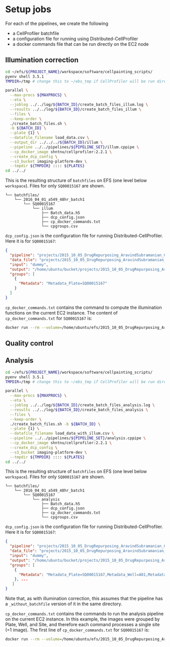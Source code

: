 # Setup jobs 

For each of the pipelines, we create the following

- a CellProfiler batchfile
- a configuration file for running using Distributed-CellProfiler
- a docker commands file that can be run directly on the EC2 node

## Illumination correction 


```sh
cd ~/efs/${PROJECT_NAME}/workspace/software/cellpainting_scripts/
pyenv shell 3.5.1
TMPDIR=/tmp # change this to ~/ebs_tmp if CellProfiler will be run directly on this node.

parallel \
  --max-procs ${MAXPROCS} \
  --eta \
  --joblog ../../log/${BATCH_ID}/create_batch_files_illum.log \
  --results ../../log/${BATCH_ID}/create_batch_files_illum \
  --files \
  --keep-order \
  ./create_batch_files.sh \
  -b ${BATCH_ID} \
  --plate {1} \
  --datafile_filename load_data.csv \
  --output_dir ../../../${BATCH_ID}/illum \
  --pipeline ../../pipelines/${PIPELINE_SET}/illum.cppipe \
  --cp_docker_image shntnu/cellprofiler:2.2.1 \
  --create_dcp_config \
  --s3_bucket imaging-platform-dev \
  --tmpdir ${TMPDIR} :::: ${PLATES}
cd ../../
```

This is the resulting structure of `batchfiles` on EFS (one level below `workspace`). Files for only `SQ00015167` are shown.
```
└── batchfiles/
    └── 2016_04_01_a549_48hr_batch1
        └── SQ00015167
            └── illum
                ├── Batch_data.h5
                ├── dcp_config.json
                ├── cp_docker_commands.txt
                └── cpgroups.csv
```

`dcp_config.json` is the configuration file for running Distributed-CellProfiler. Here it is for `SQ00015167`:

```json
{
  "pipeline": "projects/2015_10_05_DrugRepurposing_AravindSubramanian_GolubLab_Broad/workspace/github/imaging-platform-pipelines/cellpainting_a549_20x_phenix_bin1/illum_without_batchfile.cppipe",
  "data_file": "projects/2015_10_05_DrugRepurposing_AravindSubramanian_GolubLab_Broad/workspace/load_data_csv/2016_04_01_a549_48hr_batch1/SQ00015167/load_data.csv",
  "input": "dummy",
  "output": "/home/ubuntu/bucket/projects/2015_10_05_DrugRepurposing_AravindSubramanian_GolubLab_Broad/2016_04_01_a549_48hr_batch1/illum/SQ00015167",
  "groups": [
    {
      "Metadata": "Metadata_Plate=SQ00015167"
    }
  ]
}
```

`cp_docker_commands.txt` contains the command to compute the illumination functions on the current EC2 instance. The content of `cp_docker_commands.txt` for `SQ00015167` is:

```sh
docker run --rm --volume=/home/ubuntu/efs/2015_10_05_DrugRepurposing_AravindSubramanian_GolubLab_Broad/workspace/github/imaging-platform-pipelines/cellpainting_20x_phenix_bin1:/pipeline_dir --volume=/2016_04_01_a549_48hr_batch1/SQ00015167:/filelist_dir --volume=/home/ubuntu/efs/2015_10_05_DrugRepurposing_AravindSubramanian_GolubLab_Broad/workspace/load_data_csv/2016_04_01_a549_48hr_batch1/SQ00015167:/datafile_dir --volume=/home/ubuntu/efs/2015_10_05_DrugRepurposing_AravindSubramanian_GolubLab_Broad/workspace/batchfiles/2016_04_01_a549_48hr_batch1/SQ00015167/illum:/batchfile_dir --volume=/home/ubuntu/efs/2015_10_05_DrugRepurposing_AravindSubramanian_GolubLab_Broad/2016_04_01_a549_48hr_batch1/illum/SQ00015167:/output_dir --volume=/tmp:/tmp_dir --volume=/home/ubuntu/efs/2015_10_05_DrugRepurposing_AravindSubramanian_GolubLab_Broad/workspace/status/2016_04_01_a549_48hr_batch1/SQ00015167/illum:/status_dir --volume=/home/ubuntu/bucket/:/home/ubuntu/bucket/ --log-driver=awslogs --log-opt awslogs-group=SQ00015167 --log-opt awslogs-stream=SQ00015167 shntnu/cellprofiler -p /batchfile_dir/Batch_data.h5 -g Metadata_Plate=SQ00015167 --data-file=/datafile_dir/load_data.csv -o /output_dir -t /tmp_dir -d /status_dir/SQ00015167.txt
```

## Quality control 

## Analysis 

```sh
cd ~/efs/${PROJECT_NAME}/workspace/software/cellpainting_scripts/
pyenv shell 3.5.1
TMPDIR=/tmp # change this to ~/ebs_tmp if CellProfiler will be run directly on this node.

parallel \
  --max-procs ${MAXPROCS} \
  --eta \
  --joblog ../../log/${BATCH_ID}/create_batch_files_analysis.log \
  --results ../../log/${BATCH_ID}/create_batch_files_analysis \
  --files \
  --keep-order \
  ./create_batch_files.sh -b ${BATCH_ID} \
  --plate {1} \
  --datafile_filename load_data_with_illum.csv \
  --pipeline ../../pipelines/${PIPELINE_SET}/analysis.cppipe \
  --cp_docker_image shntnu/cellprofiler:2.2.1 \
  --create_dcp_config \
  --s3_bucket imaging-platform-dev \
  --tmpdir ${TMPDIR} :::: ${PLATES}
cd ../../
```

This is the resulting structure of `batchfiles` on EFS (one level below `workspace`). Files for only `SQ00015167` are shown.
```
└── batchfiles/
    └── 2016_04_01_a549_48hr_batch1
        └── SQ00015167
            └── analysis
                ├── Batch_data.h5
                ├── dcp_config.json
                ├── cp_docker_commands.txt
                └── cpgroups.csv
```

`dcp_config.json` is the configuration file for running Distributed-CellProfiler. Here it is for `SQ00015167`:

```json
{
  "pipeline": "projects/2015_10_05_DrugRepurposing_AravindSubramanian_GolubLab_Broad/workspace/github/imaging-platform-pipelines/cellpainting_a549_20x_phenix_bin1/analysis_without_batchfile.cppipe",
  "data_file": "projects/2015_10_05_DrugRepurposing_AravindSubramanian_GolubLab_Broad/workspace/load_data_csv/2016_04_01_a549_48hr_batch1/SQ00015167/load_data_with_illum.csv",
  "input": "dummy",
  "output": "/home/ubuntu/bucket/projects/2015_10_05_DrugRepurposing_AravindSubramanian_GolubLab_Broad/workspace/analysis/2016_04_01_a549_48hr_batch1/SQ00015167/analysis",
  "groups": [
    {
      "Metadata": "Metadata_Plate=SQ00015167,Metadata_Well=A01,Metadata_Site=1"
    }, ...
   ]
}
```

Note that, as with illumination correction, this assumes that the pipeline has a `_without_batchfile` version of it in the same directory.

`cp_docker_commands.txt` contains the commands to run the analysis pipeline on the current EC2 instance. In this example, the images were grouped by Plate, Well, and Site, and therefore each command processes a single site (=1 image). The first line of `cp_docker_commands.txt` for `SQ00015167` is:

```sh
docker run --rm --volume=/home/ubuntu/efs/2015_10_05_DrugRepurposing_AravindSubramanian_GolubLab_Broad/workspace/github/imaging-platform-pipelines/cellpainting_a549_20x_phenix_bin1:/pipeline_dir --volume=/2016_04_01_a549_48hr_batch1/SQ00015167:/filelist_dir --volume=/home/ubuntu/efs/2015_10_05_DrugRepurposing_AravindSubramanian_GolubLab_Broad/workspace/load_data_csv/2016_04_01_a549_48hr_batch1/SQ00015167:/datafile_dir --volume=/home/ubuntu/efs/2015_10_05_DrugRepurposing_AravindSubramanian_GolubLab_Broad/workspace/batchfiles/2016_04_01_a549_48hr_batch1/SQ00015167/analysis:/batchfile_dir --volume=/home/ubuntu/efs/2015_10_05_DrugRepurposing_AravindSubramanian_GolubLab_Broad/workspace/analysis/2016_04_01_a549_48hr_batch1/SQ00015167/analysis:/output_dir --volume=/home/ubuntu/efs/tmp/:/tmp_dir --volume=/home/ubuntu/efs/2015_10_05_DrugRepurposing_AravindSubramanian_GolubLab_Broad/workspace/status/2016_04_01_a549_48hr_batch1/SQ00015167/analysis:/status_dir --volume=/home/ubuntu/bucket/:/home/ubuntu/bucket/ --log-driver=awslogs --log-opt awslogs-group=SQ00015167 --log-opt awslogs-stream=SQ00015167-A01-1 shntnu/cellprofiler:2.2.1 -p /batchfile_dir/Batch_data.h5 -g Metadata_Plate=SQ00015167,Metadata_Well=A01,Metadata_Site=1 --data-file=/datafile_dir/load_data_with_illum.csv -o /output_dir -t /tmp_dir -d /status_dir/SQ00015167-A01-1.txt
```


